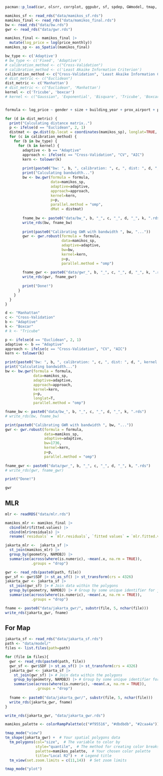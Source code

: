 ```r
pacman::p_load(car, olsrr, corrplot, ggpubr, sf, spdep, GWmodel, tmap, tidyverse, gtsummary)
```

```r
mamikos_sf <- read_rds("data/mamikos_sf.rds")
mamikos_final <- read_rds("data/mamikos_final.rds")
bw <- read_rds("data/bw.rds")
gwr <- read_rds("data/gwr.rds")
```

```r
mamikos_final <- mamikos_final |>
  mutate(log_price = log(price_monthly))
mamikos_sp <- as_Spatial(mamikos_final)
```

```r
bw_type <- c('Adaptive')
# bw_type <- c('Fixed', 'Adaptive')
# calibration_method <- c("Cross-Validation")
# calibration_method <- c('Least Akaike Information Criterion')
calibration_method <- c("Cross-Validation", 'Least Akaike Information Criterion')
# dist_metric <- c("Euclidean")
dist_metric <- c('Manhattan')
# dist_metric <- c("Euclidean", 'Manhattan')
kernel <- c('Tricube', 'boxcar')
# kernel <- c("Gaussian", 'Exponential', 'Bisquare', 'Tricube', 'Boxcar')


formula <- log_price ~ gender + size + building_year + prox_airport + prox_gereja + prox_kantorpos + prox_kesehatan + prox_masjid + prox_stasiunka + prox_vihara + pendidikan_within_med + pura_within_med
```

```r
for (d in dist_metric) {
  print("Calculating distance matrix..")
  p <- ifelse(d == "Euclidean", 2, 1)
  distmat <- gw.dist(dp.locat = coordinates(mamikos_sp), longlat=TRUE, p=p)
  for (c in calibration_method) {
    for (b in bw_type) {
      for (k in kernel) {
        adaptive <- b == "Adaptive"
        approach <- ifelse(c == "Cross-Validation", "CV", "AIC")
        kern <- tolower(k)
        
        print(paste0("bw: ", b, ", calibration: ", c, ", dist: ", d, ", kernel: ", k))
        print("Calculating bandwidth...")
        bw <- bw.gwr(formula = formula, 
                     data=mamikos_sp, 
                     adaptive=adaptive,
                     approach=approach,
                     kernel=kern, 
                     p=p,
                     parallel.method = "omp",
                     dMat = distmat)
        
        fname_bw <- paste0("data/bw_", b, "_", c, "_", d, "_", k, ".rds")
        write_rds(bw, fname_bw)
        
        print(paste0("Calibrating GWR with bandwidth ", bw, "..."))
        gwr <- gwr.robust(formula = formula, 
                          data=mamikos_sp, 
                          adaptive=adaptive,
                          bw=bw, 
                          kernel=kern,
                          p=p,
                          parallel.method = "omp")
          
        fname_gwr <- paste0("data/gwr_", b, "_", c, "_", d, "_", k, ".rds")
        write_rds(gwr, fname_gwr)
        
        print("Done!")
      }
    }
  }
}
```

```r
d <- "Manhattan"
c <- "Cross-Validation"
b <- "Adaptive"
k <- "Boxcar"
# k <- "Tricube"

p <- ifelse(d == "Euclidean", 2, 1)
adaptive <- b == "Adaptive"
approach <- ifelse(c == "Cross-Validation", "CV", "AIC")
kern <- tolower(k)

print(paste0("bw: ", b, ", calibration: ", c, ", dist: ", d, ", kernel: ", k))
print("Calculating bandwidth...")
bw <- bw.gwr(formula = formula, 
             data=mamikos_sp, 
             adaptive=adaptive,
             approach=approach,
             kernel=kern, 
             p=p,
             longlat=T,
             parallel.method = "omp")

fname_bw <- paste0("data/bw_", b, "_", c, "_", d, "_", k, ".rds")
# write_rds(bw, fname_bw)

print(paste0("Calibrating GWR with bandwidth ", bw, "..."))
gwr <- gwr.robust(formula = formula, 
                  data=mamikos_sp, 
                  adaptive=adaptive,
                  bw=1736, 
                  kernel=kern,
                  p=p,
                  parallel.method = "omp")
  
fname_gwr <- paste0("data/gwr_", b, "_", c, "_", d, "_", k, ".rds")
# write_rds(gwr, fname_gwr)

print("Done!")
```

```r
gwr
```

## MLR

```r
mlr <- readRDS("data/mlr.rds")

mamikos_mlr <- mamikos_final |> 
  cbind(mlr$fitted.values) |> 
  cbind(mlr$residuals) |>
  rename(`residuals` = `mlr.residuals`, `fitted values` = `mlr.fitted.values`)

jakarta_mlr <-  jakarta_sf |>
  st_join(mamikos_mlr) |> 
  group_by(geometry, NAMOBJ) |> 
  summarise(across(where(is.numeric), ~mean(.x, na.rm = TRUE)),
            .groups = "drop")

gwr <- read_rds(paste0(path, file))
gwr_sf <- gwr$SDF |> st_as_sf() |> st_transform(crs = 4326)
jakarta_gwr <- jakarta_sf |>
  st_join(gwr_sf) |> # Join data within the polygons
  group_by(geometry, NAMOBJ) |> # Group by some unique identifier for jakarta_sf polygons
  summarise(across(where(is.numeric), ~mean(.x, na.rm = TRUE)),
            .groups = "drop")

fname <- paste0("data/jakarta_gwr/", substr(file, 5, nchar(file)))
write_rds(jakarta_gwr, fname)
```

## For Map

```r
jakarta_sf <- read_rds("data/jakarta_sf.rds")
path <- "data/model/"
files <- list.files(path=path)

for (file in files){
  gwr <- read_rds(paste0(path, file))
  gwr_sf <- gwr$SDF |> st_as_sf() |> st_transform(crs = 4326)
  jakarta_gwr <- jakarta_sf |>
    st_join(gwr_sf) |> # Join data within the polygons
    group_by(geometry, NAMOBJ) |> # Group by some unique identifier for jakarta_sf polygons
    summarise(across(where(is.numeric), ~mean(.x, na.rm = TRUE)),
              .groups = "drop")
  
  fname <- paste0("data/jakarta_gwr/", substr(file, 5, nchar(file)))
  write_rds(jakarta_gwr, fname)
}
```

```r
write_rds(jakarta_gwr, "data/jakarta_gwr.rds")
```

```r
mamikos_palette <- colorRampPalette(c("#f95516", "#dbdbdb", "#2caa4a"))(100)

tmap_mode("view")
tm_shape(jakarta_gwr) +  # Your spatial polygons data
  tm_polygons(col="size",  # The variable to color by
              style="quantile",  # The method for creating color breaks
              palette=mamikos_palette,  # Your chosen color palette
              title="Local R2") +  # Legend title
  tm_view(set.zoom.limits = c(11,14))  # Set zoom limits

tmap_mode("plot")
```
